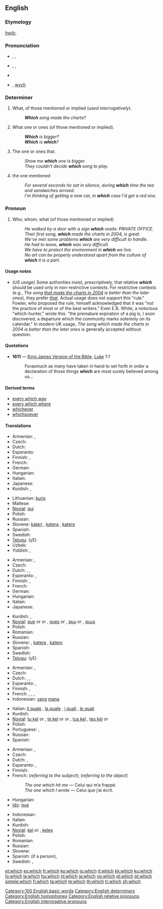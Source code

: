 {{wikipedia}}
==English==

{{rank|by|on|her|24|which|have|or|from}}

===Etymology===
{{etyl|ang}} ''[[hwilc]]''.

===Pronunciation===
* {{a|UK}} {{enPR|hwĭch}}, {{IPA|/ʍɪʧ/}}, {{SAMPA|/WItS/}}
* {{a|US}} {{enPR|wĭch| hwĭch}}, {{IPA|/wɪʧ/|/ʍɪʧ/}}, {{SAMPA|/wItS/|/WItS/}}
* {{audio|en-us-which.ogg|Audio (US)}}
*: {{rhymes|ɪtʃ}}
* {{homophones|witch|wich}} {{i|in accents with the [[wine-whine merger]]}}, [[wych]] {{i|in accents with the [[wine-whine merger]]}}

===Determiner===
{{en-det}}

# What, of those mentioned or implied (''used interrogatively'').
#: '''''Which''' song made the charts?''
# {{context|interrogative}} What one or ones (of those mentioned or implied).
#: '''''Which''' is bigger?''
#: '''''Which''' is '''which'''?''
# {{context|relative}} The one or ones that.
#: ''Show me '''which''' one is bigger.''
#: ''They couldn't decide '''which''' song to play.''
# {{context|relative}} the one mentioned
#: ''For several seconds he sat in silence, during '''which''' time the tea and sandwiches arrived.''
#: ''I'm thinking of getting a new car, in '''which''' case I'd get a red one.''

===Pronoun===
{{en-pron}}

# {{context|relative}} Who; whom; what (of those mentioned or implied)
#: ''He walked by a door with a sign '''which''' reads: PRIVATE OFFICE.''
#: ''Their first song, '''which''' made the charts in 2004, is great.''
#: ''We've met some problems '''which''' are very difficult to handle.''
#: ''He had to leave, '''which''' was very difficult.''
#: ''We have to protect the environment in '''which''' we live.''
#: ''No art can be properly understood apart from the culture of '''which''' it is a part.''

====Usage notes====
* (''US usage'') Some authorities insist, prescriptively, that relative '''''which''''' should be used only in non-restrictive contexts. For restrictive contexts (e.g., ''The song <u>that made the charts in 2004</u> is better than the later ones''), they prefer ''[[that]].''  Actual usage does not support this "rule." Fowler, who proposed the rule, himself acknowledged that it was "not the practice of most or of the best writers." Even E.B. White, a notorious "which-hunter," wrote this: "the premature expiration of a pig is, I soon discovered, a departure which the community marks solemnly on its calendar." In modern UK usage, ''The song which made the charts in 2004 is better than the later ones'' is generally accepted without question.

====Quotations====
* '''1611''' — [[w:King James Version of the Bible|King James Version of the Bible]], ''[[s:Bible (King James)/Luke|Luke]] 1:1''
*: Forasmuch as many have taken in hand to set forth in order a declaration of those things '''which''' are most surely believed among us...

====Derived terms====
* [[every which way]]
* [[every which where]]
* [[whichever]]
* [[whichsoever]]

====Translations====
{{trans-top|what, of those mentioned or implied}}
* Armenian: {{t-|hy|որ|tr=or|sc=Armn|xs=Armenian}}, {{t|hy|որը|tr=orë|sc=Armn|xs=Armenian}}
* Czech: {{t+|cs|který|m}}
* Dutch: {{t+|nl|welk}}
* Esperanto: {{t+|eo|kiu|xs=Esperanto}}
* Finnish: {{t+|fi|mikä}}, {{t+|fi|kumpi}}
* French: {{t+|fr|quel|m}}
* German: {{t+|de|welcher|m}}
* Hungarian: {{t+|hu|melyik}}
* Italian: {{t+|it|quale|m|f}}
* Japanese: {{t-|ja|どの|sc=Jpan}}
* Kurdish: {{ku-Arab|[[کام]]}}, {{ku-Arab|[[کامه‌]]}}
{{trans-mid}}
* Lithuanian: [[kuris]]
* Maltese: {{t-|mt|lima|xs=Maltese}}
* [[Novial]]: [[qui]]
* Polish: {{t+|pl|który|m}}
* Russian: {{t+|ru|который|m|tr=kotóryj|sc=Cyrl}}
* Slovene: [[kateri]] {{m}}, [[katera]] {{f}}, [[katero]] {{n}}
* Spanish: {{t-|es|cual}}
* Swedish: {{t+|sv|vilken|c}}
* [[Telugu]]: {{t|te|ఏ|sc=Telu}} (yE)
* Uzbek: {{t|uz|qaysi}}
* Yiddish: {{t-|yi|וואָסער|s|tr=voser|sc=Hebr|xs=Yiddish}}, {{t-|yi|וואָסערע|p|tr=vosere|sc=Hebr|xs=Yiddish}}
{{trans-bottom}}

{{trans-top|(interrogative) what one or ones}}
* Armenian: {{t-|hy|որ|tr=or|sc=Armn|xs=Armenian}}, {{t|hy|որը|tr=orë|sc=Armn|xs=Armenian}}
* Czech: {{t+|cs|který|m}}
* Dutch: {{t+|nl|welk}}, {{t|nl|hetwelk}}, {{t|nl|dewelke}}
* Esperanto: {{t+|eo|kiu|xs=Esperanto}}, {{t-|eo|kiuj|xs=Esperanto}}
* Finnish: {{t+|fi|mikä}}, {{t+|fi|kumpi}}
* French: {{t+|fr|quel|m}}
* German: {{t+|de|welcher|m}}
* Hungarian: {{t+|hu|melyik}}
* Italian: {{t+|it|quale|m|f}}
* Japanese: {{t+|ja|どれ|sc=Jpan}}
{{trans-mid}}
* Kurdish: {{ku-Arab|[[کام]]}}, {{ku-Arab|[[کامه‌]]}}
* [[Novial]]: [[que]] {{m|f}} or {{n|s}} or {{p}}, [[ques]] {{m|f}} or {{n|p}}, [[quu]] {{n|s}} or {{p}}, [[quus]] {{n|p}}
* Polish: {{t+|pl|który|m}}
* Romanian: {{t-|ro|care}}
* Russian: {{t+|ru|который|m|tr=kotóryj|sc=Cyrl}}
* Slovene: {{t|sl|kateri|m}}, [[katera]] {{f}}, [[katero]] {{n}}
* Spanish: {{t-|es|cuál}}
* Swedish: {{t+|sv|vilken|c}}
* [[Telugu]]: {{t|te|ఏ|sc=Telu}} (yE)
{{trans-bottom}}

{{trans-top|(relative) the one(s) that}}
* Armenian: {{t-|hy|որ|tr=or|sc=Armn|xs=Armenian}}, {{t|hy|որը|tr=orë|sc=Armn|xs=Armenian}}
* Czech: {{t+|cs|který}}
* Dutch: {{t+|nl|welk}}, {{t|nl|dewelke}}, {{t|nl|hetwelk}}
* Esperanto: {{t+|eo|kiu|xs=Esperanto}}, {{t-|eo|kiuj|xs=Esperanto}}
* Finnish: {{t+|fi|mikä}}, {{t+|fi|kumpi}}
* French: {{t+|fr|lequel|m}}, {{t+|fr|laquelle|f}}, {{t+|fr|lesquels|p}}, {{t+|fr|lesquelles|f|p}}
* Indonesian: [[yang]] [[mana]]
{{trans-mid}}
* Italian: [[il quale]] {{m}}, [[la quale]] {{f}}, [[i quali]] {{p}}, [[le quali]] {{f|p}}
* Kurdish: {{ku-Arab|[[که‌وا]]}}
* [[Novial]]: [[tu kel]] {{n|s}} or {{p}}, [[te kel]] {{m|f}} or {{n|s}} or {{p}}, [[tus kel]] {{n|p}}, [[tes kel]] {{m|f}} or {{n|p}}
* Polish: {{t+|pl|który|m}}
* Portuguese: {{t|pt|aquele|m}}, {{t|pt|aquela|f}}
* Russian: {{t+|ru|который|m|tr=kotóryj|sc=Cyrl}}
* Spanish: {{t-|es|cual}}
{{trans-bottom}}

{{trans-top|(relative) who, whom, what}}
* Armenian: {{t-|hy|որ|tr=or|sc=Armn|xs=Armenian}}, {{t|hy|որը|tr=orë|sc=Armn|xs=Armenian}}
* Czech: {{t+|cs|který}}
* Dutch: {{t+|nl|die}}, {{t+|nl|dat}}
* Esperanto: {{t+|eo|kiu|xs=Esperanto}}, {{t-|eo|kiuj|xs=Esperanto}}
* Finnish: {{t+|fi|joka}}
* French: {{t+|fr|qui}} (''referring to the subject''); {{t+|fr|que}} (''referring to the object'')
*: ''The one which hit me'' — Celui qui m’a frappé.
*: ''The one which I wrote'' — Celui que j’ai écrit.
* Hungarian: {{t-|hu|amelyik}}
* [[Ido]]: [[qua]]
{{trans-mid}}
* Indonesian: {{t-|id|yang|xs=Indonesian}}
* Italian: {{t+|it|che}}
* Kurdish: {{ku-Arab|[[که‌وا]]}}
* [[Novial]]: [[kel]] {{s}} or {{p}}, [[keles]] {{p}}
* Polish: {{t+|pl|który|m}}
* Romanian: {{t-|ro|care}}
* Russian: {{t+|ru|который|tr=kotóryj|sc=Cyrl}}
* Slovene: {{t+|sl|ki}}
* Spanish: {{t+|es|quien}} (if a person), {{t+|es|que}}
* Swedish: {{t+|sv|som}}, {{t+|sv|vilken|c}}
{{trans-bottom}}

[[Category:100 English basic words]]
[[Category:English determiners]]
[[Category:English homophones]]
[[Category:English relative pronouns]]
[[Category:English interrogative pronouns]]

[[et:which]]
[[es:which]]
[[fr:which]]
[[ko:which]]
[[io:which]]
[[it:which]]
[[kk:which]]
[[ku:which]]
[[lo:which]]
[[la:which]]
[[hu:which]]
[[nl:which]]
[[ja:which]]
[[no:which]]
[[pl:which]]
[[pt:which]]
[[simple:which]]
[[fi:which]]
[[ta:which]]
[[te:which]]
[[th:which]]
[[tr:which]]
[[zh:which]]
